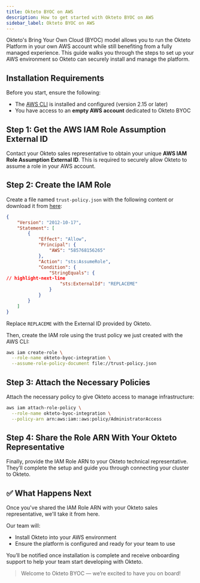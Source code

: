 ```yaml
---
title: Okteto BYOC on AWS
description: How to get started with Okteto BYOC on AWS
sidebar_label: Okteto BYOC on AWS
---
```




Okteto's Bring Your Own Cloud (BYOC) model allows you to run the Okteto Platform in your own AWS account while still benefiting from a fully managed experience.
This guide walks you through the steps to set up your AWS environment so Okteto can securely install and manage the platform.

## Installation Requirements

Before you start, ensure the following:

- The [AWS CLI](https://docs.aws.amazon.com/cli/latest/userguide/getting-started-install.html#getting-started-install-instructions) is installed and configured (version 2.15 or later)
- You have access to an **empty AWS account** dedicated to Okteto BYOC



## Step 1: Get the AWS IAM Role Assumption External ID

Contact your Okteto sales representative to obtain your unique **AWS IAM Role Assumption External ID**. This is required to securely allow Okteto to assume a role in your AWS account.

## Step 2: Create the IAM Role

Create a file named `trust-policy.json` with the following content or download it from <a href="./trust-policy.json" download="trust-policy.json">here</a>:

```json title="trust-policy.json"
{
    "Version": "2012-10-17",
    "Statement": [
        {
            "Effect": "Allow",
            "Principal": {
                "AWS": "585768156265"
            },
            "Action": "sts:AssumeRole",
            "Condition": {
                "StringEquals": {
// highlight-next-line
                    "sts:ExternalId": "REPLACEME"
                }
            }
        }
    ]
}
```
Replace `REPLACEME` with the External ID provided by Okteto.

Then, create the IAM role using the trust policy we just created with the AWS CLI:

```bash
aws iam create-role \
  --role-name okteto-byoc-integration \
  --assume-role-policy-document file://trust-policy.json
```

## Step 3: Attach the Necessary Policies

Attach the necessary policy to give Okteto access to manage infrastructure:

```bash
aws iam attach-role-policy \
  --role-name okteto-byoc-integration \
  --policy-arn arn:aws:iam::aws:policy/AdministratorAccess
```

## Step 4: Share the Role ARN With Your Okteto Representative

Finally, provide the IAM Role ARN to your Okteto technical representative. They’ll complete the setup and guide you through connecting your cluster to Okteto.

## ✅ What Happens Next

Once you've shared the IAM Role ARN with your Okteto sales representative, we'll take it from here.

Our team will:

- Install Okteto into your AWS environment
- Ensure the platform is configured and ready for your team to use

You’ll be notified once installation is complete and receive onboarding support to help your team start developing with Okteto.

> Welcome to Okteto BYOC — we’re excited to have you on board!